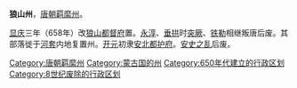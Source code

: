 '''狼山州'''，[[唐朝|唐朝]][[羁縻州|羁縻州]]。

[[显庆|显庆]]三年（658年）改[[狼山都督府|狼山都督府]]置。[[永淳|永淳]]、[[垂拱|垂拱]]时[[突厥|突厥]]、[[铁勒|铁勒]]相继叛唐后废。其部落徙于[[河套|河套]]内地复置州。[[开元|开元]]初隶[[安北都护府|安北都护府]]。[[安史之乱|安史之乱]]后废。 

{{唐朝行政区划小作品}}
{{DEFAULTSORT:L}}
[[Category:唐朝羁縻州|Category:唐朝羁縻州]]
[[Category:蒙古国的州|Category:蒙古国的州]]
[[Category:650年代建立的行政区划|Category:650年代建立的行政区划]]
[[Category:8世纪废除的行政区划|Category:8世纪废除的行政区划]]